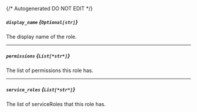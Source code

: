 {/* Autogenerated DO NOT EDIT  */}
##### `display_name` *{`Optional[str]`}*
The display name of the role.

---
##### `permissions` *{`List[*str*]`}*
The list of permissions this role has.

---
##### `service_roles` *{`List[*str*]`}*
The list of serviceRoles that this role has.

